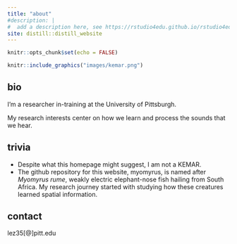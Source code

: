 ```yaml
---
title: "about"
#description: |
#  add a description here, see https://rstudio4edu.github.io/rstudio4edu-book/rmd-fancy.html
site: distill::distill_website
---
```


```r
knitr::opts_chunk$set(echo = FALSE)

```

```r
knitr::include_graphics("images/kemar.png")
```


## bio
I'm a researcher in-training at the University of Pittsburgh.

My research interests center on how we learn and process the sounds that we hear.


## trivia
- Despite what this homepage might suggest, I am not a KEMAR.
- The github repository for this website, myomyrus, is named after *Myomyrus rume*, weakly electric elephant-nose fish hailing from South Africa. My research journey started with studying how these creatures learned spatial information.


## contact
lez35[@]pitt.edu
